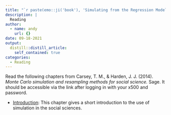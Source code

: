 ```yaml
---
title: "`r paste(emo::ji('book'), 'Simulating from the Regression Model')`"
description: |
  Reading
author:
  - name: andy
    url: {}
date: 09-18-2021
output:
  distill::distill_article:
    self_contained: true
categories:
  - Reading
---
```



Read the following chapters from Carsey, T. M., &amp; Harden, J. J. (2014). *Monte Carlo simulation and resampling methods for social science.* Sage. It should be accessible via the link after logging in with your x500 and password.

- [Introduction](https://dx-doi-org.ezp2.lib.umn.edu/10.4135/9781483319605.n1): This chapter gives a short introduction to the use of simulation in the social sciences.



